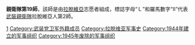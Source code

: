 {{noteTA
|G1=Military
|G2=地名
}}
{{unreferenced|time=2010-08-15T02:51:55+00:00}}
{{Infobox Military Unit
|unit_name=親衛隊第19武裝擲彈兵師（拉脫維亞第二）<br><small>19. Waffen-Grenadier-Division der SS
(lettische Nr. 2)</small>
|abbreviation=
|image=[[File:19th_SS_Division_Logo.svg|125px]]
|caption=第19武裝擲彈兵師（拉脫維亞第二）的徽章
|dates= 1944年 - 1945年
|country= {{flagicon|Nazi Germany}} [[納粹德國|納粹德國]]
|
|branch=[[File:Flag_Schutzstaffel.svg|23px]] [[武裝黨衛隊|武裝黨衛隊]]
|type= [[步兵|步兵]]
|role= 
|size= [[師_(軍隊)|師]]
|command_structure=[[親衛隊第6志願軍團_(拉脫維亞)|親衛隊第6志願軍團 (拉脫維亞)]] 
|equipment= 
<!-- Commanders -->
|Past Commanders=
|ceremonial_chief=
|colonel_of_the_regiment=
|notable_commanders=
<!-- Insignia -->
|identification_symbol=[[File:Latvia.gif|File:Latvia.gif]]
|identification_symbol_2=Latvian legionnaires Armshield
<!-- Culture and history -->
|nickname= 
|patron=
|motto= 
|colors=
|march=
|mascot=
|battles= 
|anniversaries=
|decorations=
|battle_honours=
}}
'''親衛隊第19師'''，該師是由[[拉脫維亞|拉脫維亞]]志愿者組成，標誌字母“Ｌ”和羅馬數字“Ⅱ”代表[[武裝親衛隊|武裝親衛隊]]拉脫維亞人第2師。

{{SS_Divisions}}

{{Authority control}}
[[Category:武裝親衛隊的師級單位|1]]
[[Category:武装党卫军外籍成员|Category:武装党卫军外籍成员]]
[[Category:拉脱维亚军事史|Category:拉脱维亚军事史]]
[[Category:1944年建立的军事组织|Category:1944年建立的军事组织]]
[[Category:1945年废除的军事组织|Category:1945年废除的军事组织]]
